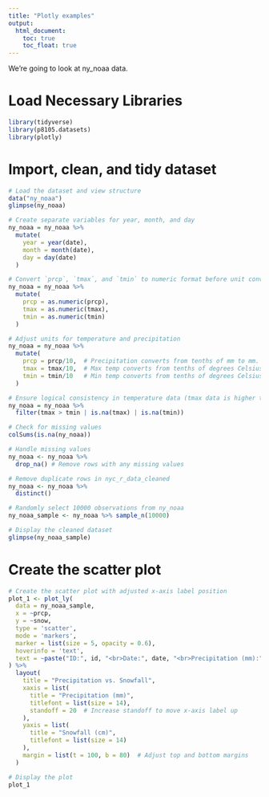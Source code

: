 ```yaml
---
title: "Plotly examples"
output: 
  html_document:
    toc: true
    toc_float: true
---
```


We're going to look at ny_noaa data.

# Load Necessary Libraries
```r
library(tidyverse)
library(p8105.datasets)
library(plotly)
```

# Import, clean, and tidy dataset 
```r
# Load the dataset and view structure
data("ny_noaa")
glimpse(ny_noaa)
```

```r
# Create separate variables for year, month, and day
ny_noaa = ny_noaa %>%
  mutate(
    year = year(date),
    month = month(date),
    day = day(date)
  )

# Convert `prcp`, `tmax`, and `tmin` to numeric format before unit conversion
ny_noaa = ny_noaa %>%
  mutate(
    prcp = as.numeric(prcp),
    tmax = as.numeric(tmax),
    tmin = as.numeric(tmin)
  )

# Adjust units for temperature and precipitation
ny_noaa = ny_noaa %>%
  mutate(
    prcp = prcp/10,  # Precipitation converts from tenths of mm to mm.
    tmax = tmax/10,  # Max temp converts from tenths of degrees Celsius to degrees Celsius.
    tmin = tmin/10   # Min temp converts from tenths of degrees Celsius to degrees Celsius.
  )

# Ensure logical consistency in temperature data (tmax data is higher than tmin data)
ny_noaa = ny_noaa %>%
  filter(tmax > tmin | is.na(tmax) | is.na(tmin))  

# Check for missing values 
colSums(is.na(ny_noaa))

# Handle missing values
ny_noaa <- ny_noaa %>%
  drop_na() # Remove rows with any missing values

# Remove duplicate rows in nyc_r_data_cleaned
ny_noaa <- ny_noaa %>%
  distinct()

# Randomly select 10000 observations from ny_noaa
ny_noaa_sample <- ny_noaa %>% sample_n(10000)

# Display the cleaned dataset
glimpse(ny_noaa_sample)
```

# Create the scatter plot
```r
# Create the scatter plot with adjusted x-axis label position
plot_1 <- plot_ly(
  data = ny_noaa_sample,
  x = ~prcp,
  y = ~snow,
  type = 'scatter',
  mode = 'markers',
  marker = list(size = 5, opacity = 0.6),
  hoverinfo = 'text',
  text = ~paste("ID:", id, "<br>Date:", date, "<br>Precipitation (mm):", prcp, "<br>Snow (cm):", snow)
) %>%
  layout(
    title = "Precipitation vs. Snowfall",
    xaxis = list(
      title = "Precipitation (mm)",
      titlefont = list(size = 14),
      standoff = 20  # Increase standoff to move x-axis label up
    ),
    yaxis = list(
      title = "Snowfall (cm)",
      titlefont = list(size = 14)
    ),
    margin = list(t = 100, b = 80)  # Adjust top and bottom margins
  )

# Display the plot
plot_1
```

